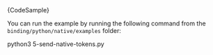 
<CodeBlock className="language-python">
    {CodeSample}
</CodeBlock>

You can run the example by running the following command from the `binding/python/native/examples` folder:

<CodeBlock className="language-bash">
    python3 5-send-native-tokens.py
</CodeBlock>
